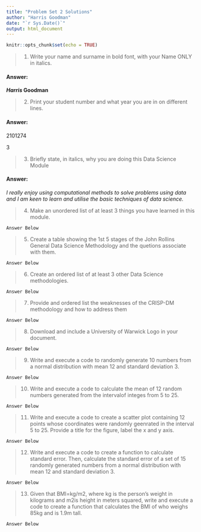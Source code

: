 ```yaml
---
title: "Problem Set 2 Solutions"
author: "Harris Goodman"
date: "`r Sys.Date()`"
output: html_document
---
```


```r
knitr::opts_chunk$set(echo = TRUE)
```

> 1.  Write your name and surname in bold font, with your Name ONLY in
>     italics.

#### **Answer:**

***Harris* Goodman**

> 2.  Print your student number and what year you are in on different
>     lines.

#### **Answer:**

2101274

3

> 3.  Briefly state, in italics, why you are doing this Data Science
>     Module

#### **Answer:**

*I really enjoy using computational methods to solve problems using data and I am keen to learn and utilise the basic techniques of data science.*

> 4.  Make an unordered list of at least 3 things you have learned in
>     this module.

    Answer Below

> 5.  Create a table showing the 1st 5 stages of the John Rollins
>     General Data Science Methodology and the quetions associate with
>     them.

    Answer Below

> 6.  Create an ordered list of at least 3 other Data Science
>     methodologies.

    Answer Below

> 7.  Provide and ordered list the weaknesses of the CRISP-DM
>     methodology and how to address them

    Answer Below

> 8.  Download and include a University of Warwick Logo in your
>     document.

    Answer Below

> 9.  Write and execute a code to randomly generate 10 numbers from a
>     normal distribution with mean 12 and standard deviation 3.

    Answer Below

> 10. Write and execute a code to calculate the mean of 12 random
>     numbers generated from the intervalof integes from 5 to 25.

    Answer Below

> 11. Write and execute a code to create a scatter plot containing 12
>     points whose coordinates were randomly geenrated in the interval 5
>     to 25. Provide a title for the figure, label the x and y axis.

    Answer Below

> 12. Write and execute a code to create a function to calculate
>     standard error. Then, calculate the standard error of a set of 15
>     randomly generated numbers from a normal distribution with mean 12
>     and standard deviation 3.

    Answer Below

> 13. Given that BMI=kg/m2, where kg is the person’s weight in kilograms
>     and m2is height in meters squared, write and execute a code to
>     create a function that calculates the BMI of who weighs 85kg and
>     is 1.9m tall.

    Answer Below
